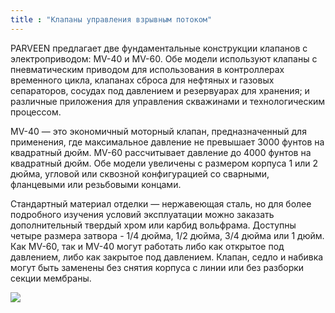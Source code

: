 ```yaml
---
title : "Клапаны управления взрывным потоком"
---
```


PARVEEN предлагает две фундаментальные конструкции клапанов с электроприводом: MV-40 и MV-60. Обе модели используют клапаны с пневматическим приводом для использования в контроллерах временного цикла, клапанах сброса для нефтяных и газовых сепараторов, сосудах под давлением и резервуарах для хранения; и различные приложения для управления скважинами и технологическим процессом.

MV-40 — это экономичный моторный клапан, предназначенный для применения, где максимальное давление не превышает 3000 фунтов на квадратный дюйм. MV-60 рассчитывает давление до 4000 фунтов на квадратный дюйм. Обе модели увеличены с размером корпуса 1 или 2 дюйма, угловой или сквозной конфигурацией со сварными, фланцевыми или резьбовыми концами.

Стандартный материал отделки — нержавеющая сталь, но для более подробного изучения условий эксплуатации можно заказать дополнительный твердый хром или карбид вольфрама. Доступны четыре размера затвора - 1/4 дюйма, 1/2 дюйма, 3/4 дюйма или 1 дюйм. Как MV-60, так и MV-40 могут работать либо как открытое под давлением, либо как закрытое под давлением. Клапан, седло и набивка могут быть заменены без снятия корпуса с линии или без разборки секции мембраны.

<img src="./surface-flow-controls-motor-valves.png" />